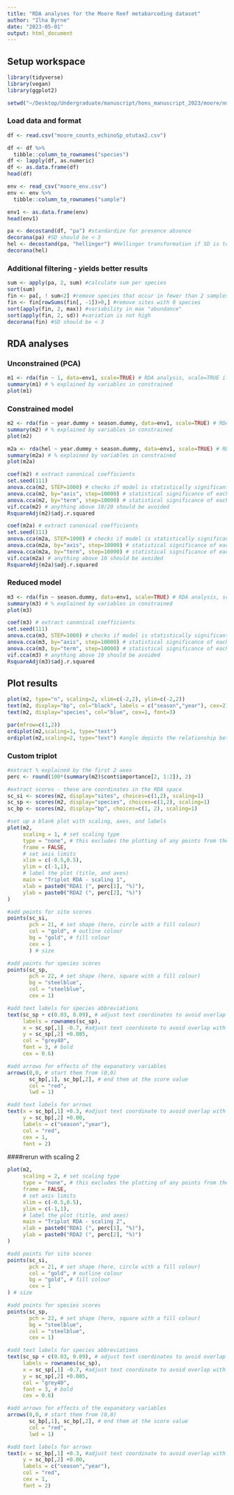 ```yaml
---
title: "RDA analyses for the Moore Reef metabarcoding dataset"
author: "Ilha Byrne"
date: "2023-05-01"
output: html_document
---
```


## Setup workspace
```r
library(tidyverse)
library(vegan)
library(ggplot2)
```

```r
setwd("~/Desktop/Undergraduate/manuscript/hons_manuscript_2023/moore/nmds")
```

### Load data and format
```r
df <- read.csv("moore_counts_echinoSp_otutax2.csv")

df <- df %>%
  tibble::column_to_rownames("species") 
df <- lapply(df, as.numeric)
df <- as.data.frame(df) 
head(df)

env <- read_csv("moore_env.csv")
env <- env %>%
  tibble::column_to_rownames("sample")

env1 <- as.data.frame(env)
head(env1)

pa <- decostand(df, "pa") #standardize for presence absence
decorana(pa) #SD should be < 3
hel <- decostand(pa, "hellinger") #Hellinger transformation if SD is too high (Legendre and Gallagher 2001)
decorana(hel)
```

### Additional filtering - yields better results
```r
sum <- apply(pa, 2, sum) #calculate sum per species
sort(sum)
fin <- pa[, ! sum<2] #remove species that occur in fewer than 2 samples
fin <- fin[rowSums(fin[, -1])>0,] #remove sites with 0 species
sort(apply(fin, 2, max)) #variability in max "abundance"
sort(apply(fin, 2, sd)) #variation is not high
decorana(fin) #SD should be < 3
```

## RDA analyses

### Unconstrained (PCA)
```r
m1 <- rda(fin ~ 1, data=env1, scale=TRUE) # RDA analysis, scale=TRUE if not hellinger transformed
summary(m1) # % explained by variables in constrained 
plot(m1)
```

### Constrained model
```r
m2 <- rda(fin ~ year.dummy + season.dummy, data=env1, scale=TRUE) # RDA analysis, scale=TRUE if not hellinger transformed
summary(m2) # % explained by variables in constrained 
plot(m2)

m2a <- rda(hel ~ year.dummy + season.dummy, data=env1, scale=TRUE) # RDA analysis, scale=TRUE if not hellinger transformed
summary(m2a) # % explained by variables in constrained 
plot(m2a)

coef(m2) # extract canonical coefficients 
set.seed(111)
anova.cca(m2, STEP=1000) # checks if model is statistically significant 
anova.cca(m2, by="axis", step=10000) # statistical significance of each axis
anova.cca(m2, by="term", step=10000) # statistical significance of each term
vif.cca(m2) # anything above 10/20 should be avoided
RsquareAdj(m2)$adj.r.squared

coef(m2a) # extract canonical coefficients 
set.seed(111)
anova.cca(m2a, STEP=1000) # checks if model is statistically significant 
anova.cca(m2a, by="axis", step=10000) # statistical significance of each axis
anova.cca(m2a, by="term", step=10000) # statistical significance of each term
vif.cca(m2a) # anything above 10 should be avoided
RsquareAdj(m2a)$adj.r.squared
```

### Reduced model
```r
m3 <- rda(fin ~ season.dummy, data=env1, scale=TRUE) # RDA analysis, scale=TRUE if not hellinger transformed
summary(m3) # % explained by variables in constrained 
plot(m3)

coef(m3) # extract canonical coefficients 
set.seed(111)
anova.cca(m3, STEP=1000) # checks if model is statistically significant 
anova.cca(m3, by="axis", step=10000) # statistical significance of each axis
anova.cca(m3, by="term", step=10000) # statistical significance of each term
vif.cca(m3) # anything above 10 should be avoided
RsquareAdj(m3)$adj.r.squared
```

## Plot results
```r
plot(m2, type="n", scaling=2, xlim=c(-2,2), ylim=c(-2,2)) 
text(m2, display="bp", col="black", labels = c("season","year"), cex=2)
text(m2, display="species", col="blue", cex=1, font=3)

par(mfrow=c(1,2))
ordiplot(m2,scaling=1, type="text")
ordiplot(m2,scaling=2, type="text") #angle depicts the relationship between variables and sites
```

### Custom triplot
```r
#extract % explained by the first 2 axes
perc <- round(100*(summary(m2)$cont$importance[2, 1:2]), 2)

#extract scores - these are coordinates in the RDA space
sc_si <- scores(m2, display="sites", choices=c(1,2), scaling=1)
sc_sp <- scores(m2, display="species", choices=c(1,2), scaling=1)
sc_bp <- scores(m2, display="bp", choices=c(1, 2), scaling=1)

#set up a blank plot with scaling, axes, and labels
plot(m2,
     scaling = 1, # set scaling type 
     type = "none", # this excludes the plotting of any points from the results
     frame = FALSE,
     # set axis limits
     xlim = c(-0.5,0.5), 
     ylim = c(-1,1),
     # label the plot (title, and axes)
     main = "Triplot RDA - scaling 1",
     xlab = paste0("RDA1 (", perc[1], "%)"), 
     ylab = paste0("RDA2 (", perc[2], "%)") 
)

#add points for site scores
points(sc_si, 
       pch = 21, # set shape (here, circle with a fill colour)
       col = "gold", # outline colour
       bg = "gold", # fill colour
       cex = 1
       ) # size

#add points for species scores
points(sc_sp, 
       pch = 22, # set shape (here, square with a fill colour)
       bg = "steelblue",
       col = "steelblue", 
       cex = 1)

#add text labels for species abbreviations
text(sc_sp + c(0.03, 0.09), # adjust text coordinates to avoid overlap with points 
     labels = rownames(sc_sp), 
     x = sc_sp[,1] -0.7, #adjust text coordinate to avoid overlap with arrow tip
     y = sc_sp[,2] +0.085,
     col = "grey40", 
     font = 3, # bold
     cex = 0.6)

#add arrows for effects of the expanatory variables
arrows(0,0, # start them from (0,0)
       sc_bp[,1], sc_bp[,2], # end them at the score value
       col = "red", 
       lwd = 1)

#add text labels for arrows
text(x = sc_bp[,1] +0.3, #adjust text coordinate to avoid overlap with arrow tip
     y = sc_bp[,2] +0.00, 
     labels = c("season","year"), 
     col = "red", 
     cex = 1, 
     font = 2)
```


####rerun with scaling 2
```r
plot(m2,
     scaling = 2, # set scaling type 
     type = "none", # this excludes the plotting of any points from the results
     frame = FALSE,
     # set axis limits
     xlim = c(-0.5,0.5), 
     ylim = c(-1,1),
     # label the plot (title, and axes)
     main = "Triplot RDA - scaling 2",
     xlab = paste0("RDA1 (", perc[1], "%)"), 
     ylab = paste0("RDA2 (", perc[2], "%)") 
)

#add points for site scores
points(sc_si, 
       pch = 21, # set shape (here, circle with a fill colour)
       col = "gold", # outline colour
       bg = "gold", # fill colour
       cex = 1
) # size

#add points for species scores
points(sc_sp, 
       pch = 22, # set shape (here, square with a fill colour)
       bg = "steelblue",
       col = "steelblue", 
       cex = 1)

#add text labels for species abbreviations
text(sc_sp + c(0.03, 0.09), # adjust text coordinates to avoid overlap with points 
     labels = rownames(sc_sp), 
     x = sc_sp[,1] -0.7, #adjust text coordinate to avoid overlap with arrow tip
     y = sc_sp[,2] +0.085,
     col = "grey40", 
     font = 3, # bold
     cex = 0.6)

#add arrows for effects of the expanatory variables
arrows(0,0, # start them from (0,0)
       sc_bp[,1], sc_bp[,2], # end them at the score value
       col = "red", 
       lwd = 1)

#add text labels for arrows
text(x = sc_bp[,1] +0.3, #adjust text coordinate to avoid overlap with arrow tip
     y = sc_bp[,2] +0.00, 
     labels = c("season","year"), 
     col = "red", 
     cex = 1, 
     font = 2)
```
